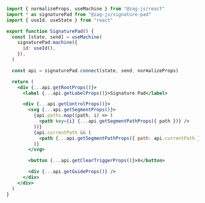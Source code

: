 ```jsx
import { normalizeProps, useMachine } from "@zag-js/react"
import * as signaturePad from "@zag-js/signature-pad"
import { useId, useState } from "react"

export function SignaturePad() {
  const [state, send] = useMachine(
    signaturePad.machine({
      id: useId(),
    }),
  )

  const api = signaturePad.connect(state, send, normalizeProps)

  return (
    <div {...api.getRootProps()}>
      <label {...api.getLabelProps()}>Signature Pad</label>

      <div {...api.getControlProps()}>
        <svg {...api.getSegmentProps()}>
          {api.paths.map((path, i) => (
            <path key={i} {...api.getSegmentPathProps({ path })} />
          ))}
          {api.currentPath && (
            <path {...api.getSegmentPathProps({ path: api.currentPath })} />
          )}
        </svg>

        <button {...api.getClearTriggerProps()}>X</button>

        <div {...api.getGuideProps()} />
      </div>
    </div>
  )
}
```
